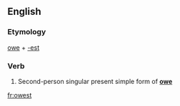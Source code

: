 ==English==

===Etymology===
[[owe]] + [[-est]]

===Verb===
{{en-verb form}}

# {{context|archaic}} Second-person singular present simple form of '''[[owe]]'''

[[fr:owest]]